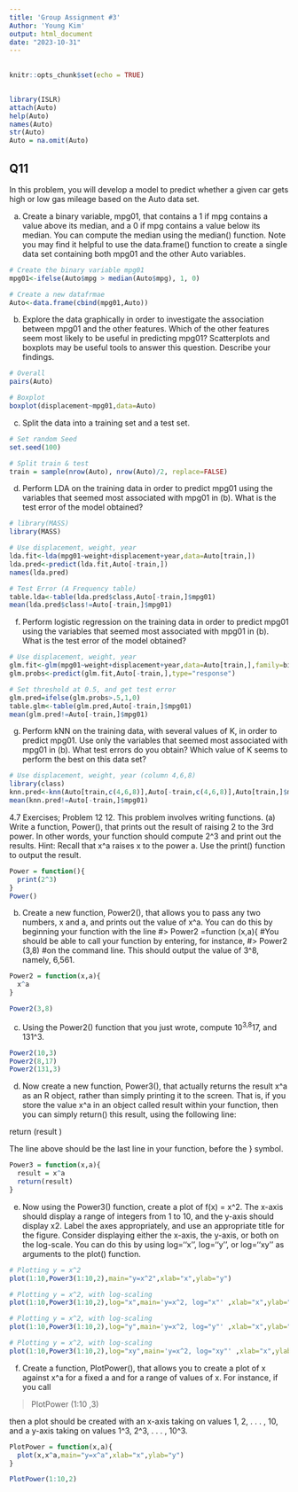 ---
title: 'Group Assignment #3'
Author: 'Young Kim'
output: html_document
date: "2023-10-31"
---
##
```{r setup, include=FALSE}
knitr::opts_chunk$set(echo = TRUE)
```

##
```{r cars}
library(ISLR)
attach(Auto)
help(Auto)
names(Auto)
str(Auto)
Auto = na.omit(Auto)
```

## Q11
In this problem, you will develop a model to predict whether a given car gets high or low gas mileage based on the Auto data set.

a) Create a binary variable, mpg01, that contains a 1 if mpg contains a value above its median, and a 0 if mpg contains a value below its median. You can compute the median using the median() function. Note you may find it helpful to use the data.frame() function to create a single data set containing both mpg01 and the other Auto variables.
```{r pressure, echo=FALSE}
# Create the binary variable mpg01
mpg01<-ifelse(Auto$mpg > median(Auto$mpg), 1, 0)

# Create a new datafrmae
Auto<-data.frame(cbind(mpg01,Auto))
```

(b) Explore the data graphically in order to investigate the association between mpg01 and the other features. Which of the other features seem most likely to be useful in predicting mpg01? Scatterplots and boxplots may be useful tools to answer this question. Describe your findings.
```{r}
# Overall
pairs(Auto)

# Boxplot
boxplot(displacement~mpg01,data=Auto)
```


(c) Split the data into a training set and a test set.
```{r}
# Set random Seed
set.seed(100)

# Split train & test
train = sample(nrow(Auto), nrow(Auto)/2, replace=FALSE)
```

(d) Perform LDA on the training data in order to predict mpg01 using the variables that seemed most associated with mpg01 in (b). What is the test error of the model obtained?
```{r}
# library(MASS)
library(MASS)

# Use displacement, weight, year
lda.fit<-lda(mpg01~weight+displacement+year,data=Auto[train,])
lda.pred<-predict(lda.fit,Auto[-train,])
names(lda.pred)

# Test Error (A Frequency table)
table.lda<-table(lda.pred$class,Auto[-train,]$mpg01)
mean(lda.pred$class!=Auto[-train,]$mpg01)
```

(f) Perform logistic regression on the training data in order to predict mpg01 using the variables that seemed most associated with mpg01 in (b). What is the test error of the model obtained?
```{r}
# Use displacement, weight, year
glm.fit<-glm(mpg01~weight+displacement+year,data=Auto[train,],family=binomial)
glm.probs<-predict(glm.fit,Auto[-train,],type="response")

# Set threshold at 0.5, and get test error
glm.pred=ifelse(glm.probs>.5,1,0)
table.glm<-table(glm.pred,Auto[-train,]$mpg01)
mean(glm.pred!=Auto[-train,]$mpg01)
```

(g) Perform kNN on the training data, with several values of K, in order to predict mpg01. Use only the variables that seemed most associated with mpg01 in (b). What test errors do you obtain? Which value of K seems to perform the best on this data set?
```{r}
# Use displacement, weight, year (column 4,6,8)
library(class)
knn.pred<-knn(Auto[train,c(4,6,8)],Auto[-train,c(4,6,8)],Auto[train,]$mpg01,k=1)
mean(knn.pred!=Auto[-train,]$mpg01)
```


4.7 Exercises; Problem 12
12. This problem involves writing functions.
(a) Write a function, Power(), that prints out the result of raising 2 to the 3rd power. In other words, your function should compute 2^3 and print out the results.
Hint: Recall that x^a raises x to the power a. Use the print() function to output the result.
```{r}
Power = function(){
  print(2^3)
}
Power()
```

(b) Create a new function, Power2(), that allows you to pass any two numbers, x and a, and prints out the value of x^a. You can do this by beginning your function with the line
#> Power2 =function (x,a){
#You should be able to call your function by entering, for instance,
#> Power2 (3,8)
#on the command line. This should output the value of 3^8, namely, 6,561.
```{r}
Power2 = function(x,a){
  x^a
}

Power2(3,8)
```

(c) Using the Power2() function that you just wrote, compute 10^3,8^17, and 131^3.
```{r}
Power2(10,3)
Power2(8,17)
Power2(131,3)
```

(d) Now create a new function, Power3(), that actually returns the result x^a as an R object, rather than simply printing it to the screen. That is, if you store the value x^a in an object called result within your function, then you can simply return() this result, using the following line:

return (result )

The line above should be the last line in your function, before the } symbol.
```{r}
Power3 = function(x,a){
  result = x^a
  return(result)
}

```

(e) Now using the Power3() function, create a plot of f(x) = x^2. The x-axis should display a range of integers from 1 to 10, and the y-axis should display x2. Label the axes appropriately, and use an appropriate title for the figure. Consider displaying either the x-axis, the y-axis, or both on the log-scale. You can do this by using log=‘‘x’’, log=‘‘y’’, or log=‘‘xy’’ as arguments to the plot() function.
```{r}
# Plotting y = x^2
plot(1:10,Power3(1:10,2),main="y=x^2",xlab="x",ylab="y")

# Plotting y = x^2, with log-scaling
plot(1:10,Power3(1:10,2),log="x",main='y=x^2, log="x"' ,xlab="x",ylab="y", type="b", col="red")

# Plotting y = x^2, with log-scaling
plot(1:10,Power3(1:10,2),log="y",main='y=x^2, log="y"' ,xlab="x",ylab="y", type="b", col="blue")

# Plotting y = x^2, with log-scaling
plot(1:10,Power3(1:10,2),log="xy",main='y=x^2, log="xy"' ,xlab="x",ylab="y", type="b", col="purple")
```

(f) Create a function, PlotPower(), that allows you to create a plot of x against x^a for a fixed a and for a range of values of x. For instance, if you call

> PlotPower (1:10 ,3)

then a plot should be created with an x-axis taking on values 1, 2, . . . , 10, and a y-axis taking on values 1^3, 2^3, . . . , 10^3.
```{r}
PlotPower = function(x,a){
  plot(x,x^a,main="y=x^a",xlab="x",ylab="y")
}

PlotPower(1:10,2)
```

